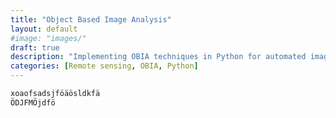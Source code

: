 ```yaml
---
title: "Object Based Image Analysis"
layout: default
#image: "images/"
draft: true
description: "Implementing OBIA techniques in Python for automated image segmentation and classification, enhancing geospatial analysis workflows."
categories: [Remote sensing, OBIA, Python]
---
```


``` python
xoaofsadsjföäösldkfä
ÖDJFMÖjdfö
```
